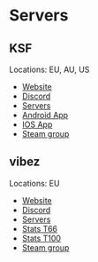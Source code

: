 # Servers

## KSF

Locations: EU, AU, US

- [Website](https://ksfclan.com/)
- [Discord](https://discord.gg/JmmS8khk)
- [Servers](http://surf.ksfclan.com/connect/)
- [Android App](https://play.google.com/store/apps/details?id=com.seanhurley.KSFSurf)
- [IOS App](https://apps.apple.com/de/app/ksf-surf/id1512810675)
- [Steam group](https://steamcommunity.com/groups/ksfcommunity)

## vibez

Locations: EU

- [Website](https://vibez-clan.de/)
- [Discord](https://discord.gg/9EsMDB9)
- [Servers](https://vibez.960.eu/)
- [Stats T66](https://vibez-clan.de/timer66/index.php)
- [Stats T100](https://vibez-clan.de/timer100/index.php)
- [Steam group](https://steamcommunity.com/groups/VIBEZJunior)
